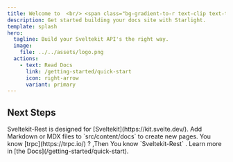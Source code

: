 ```yaml
---
title: Welcome to  <br/> <span class="bg-gradient-to-r text-clip text-transparent bg-clip-text from-pink-500  via-green-500 to-blue-500">Sveltekit-Rest </span>
description: Get started building your docs site with Starlight.
template: splash
hero:
  tagline: Build your Sveltekit API's the right way.
  image:
    file: ../../assets/logo.png
  actions:
    - text: Read Docs
      link: /getting-started/quick-start
      icon: right-arrow
      variant: primary
---
```



## Next Steps

<CardGrid stagger>
	<Card title="Seamless Integration" icon="pencil">
		Sveltekit-Rest is designed for [Sveltekit](https://kit.svelte.dev/).
	</Card>
	<Card title="Fully Typesafe" icon="approve-check-circle">
		Add Markdown or MDX files to `src/content/docs` to create new pages.
	</Card>
	<Card title="Easy to Use" icon="rocket">
		You know [trpc](https://trpc.io/) ? ,Then You know `Sveltekit-Rest` .
	</Card>
	<Card title="Read the docs" icon="open-book">
		Learn more in [the Docs](/getting-started/quick-start).
	</Card>
</CardGrid>
